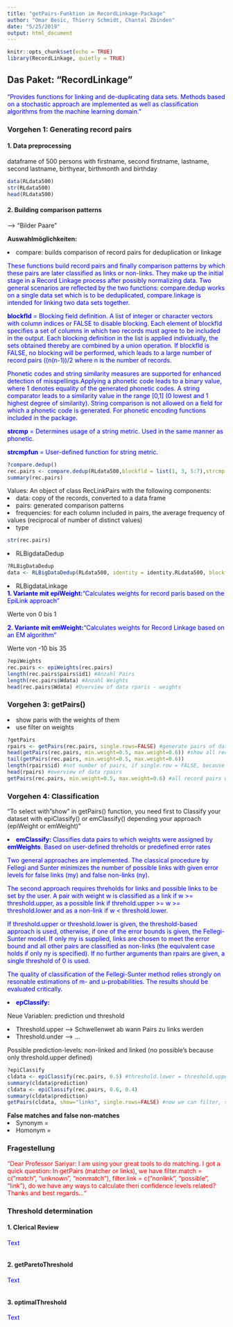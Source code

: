 ```yaml
---
title: "getPairs-Funktion im RecordLinkage-Package"
author: "Omar Besic, Thierry Schmidt, Chantal Zbinden"
date: "5/25/2019"
output: html_document
---
```

<span style="color:blue">
```r
knitr::opts_chunk$set(echo = TRUE)
library(RecordLinkage, quietly = TRUE)
```

## Das Paket: "RecordLinkage"
<p><span style="color:blue">"Provides functions for linking and de-duplicating data sets. Methods based on a stochastic approach are implemented as well as classification algorithms from the machine learning domain."</span></p>

### Vorgehen 1: Generating record pairs

#### 1. Data preprocessing
dataframe of 500 persons with firstname, second firstname, lastname, second lastname, birthyear, birthmonth and birthday

```r
data(RLdata500)
str(RLdata500)
head(RLdata500)
```

#### 2. Building comparison patterns 
--> "Bilder Paare"

<b>Auswahlmöglichkeiten:</b>

<li>compare: builds comparison of record pairs for deduplication or linkage</li>

<p><span style="color:blue">These functions build record pairs and finally comparison patterns by which these pairs are later classified as links or non-links. They make up the initial stage in a Record Linkage process after possibly normalizing data. Two general scenarios are reflected by the two functions: compare.dedup works on a single data set which is to be deduplicated, compare.linkage is intended for linking two data sets together.</span></p>
<p><span style="color:blue"><strong>blockfld</strong> = Blocking field definition. A list of integer or character vectors with column indices or FALSE to disable blocking. Each element of blockfld specifies a set of columns in which two records must agree to be included in the output. Each blocking definition in the list is applied individually, the sets obtained thereby are combined by a union operation. If blockfld is FALSE, no blocking will be performed, which leads to a large number of record pairs ((n(n-1))/2 where n is the number of records.</span></p>
<p><span style="color:blue">Phonetic codes and string similarity measures are supported for enhanced detection of misspellings.Applying a phonetic code leads to a binary value, where 1 denotes equality of the generated phonetic codes. A string comparator leads to a similarity value in the range [0,1] (0 lowest and 1 highest degree of similarity). String comparison is not allowed on a field for which a phonetic code is generated. For phonetic encoding functions included in the package.</span></p>
<p><span style="color:blue"><strong>strcmp</strong> = Determines usage of a string metric. Used in the same manner as phonetic.</span></p>
<p><span style="color:blue"><strong>strcmpfun</strong> = User-defined function for string metric.</span></p>

```r
?compare.dedup()
rec.pairs <- compare.dedup(RLdata500,blockfld = list(1, 3, 5:7),strcmp = c(2,3,4),strcmpfun = levenshteinSim)
summary(rec.pairs)
```
Values: An object of class RecLinkPairs with the following components:
<li>data: copy of the records, converted to a data frame</li>
<li>pairs: generated comparison patterns</li>
<li>frequencies: for each column included in pairs, the average frequency of values (reciprocal of number of distinct values)</li>
<li>type</li>
```r
str(rec.pairs)
```
<li>RLBigdataDedup </li>
```r
?RLBigDataDedup
data <- RLBigDataDedup(RLdata500, identity = identity.RLdata500, blockfld = list(1,3,5:7))
```
<li>RLBigdataLinkage </li>
</span
assign dataframe rec.paris$paris to matches and give me the matches of all rows on which the restriction had be defined in blockfld for 1 = same and 0 = not same

```r
matches <- rec.pairs$pairs
head(matches) #show first 6 record pairs
matches[2,] #show pair in row 2, (id1: 1, id2: 64)
RLdata500[1,] #show patient in row 1
RLdata500[64,] #show patient in row 64

matches[13,] #show pair in row 2, (id1: 2, id2: 43)
RLdata500[2,] #show patient in row 2
RLdata500[43,] #show patient in row 43
```

### Vorgehen 2: Add weight calculation
<p><span style="color:blue"><b>1. Variante mit epiWeight:</b>"Calculates weights for record paris based on the EpiLink approach"</span></p>
Werte von 0 bis 1

<p><span style="color:blue"><b>2. Variante mit emWeight:</b>"Calculates weights for Record Linkage based on an EM algorithm"</span></p>
Werte von -10 bis 35

```r
?epiWeights
rec.pairs <- epiWeights(rec.pairs)
length(rec.pairs$pairs$id1) #Anzahl Pairs
length(rec.pairs$Wdata) #Anzahl Weights
head(rec.pairs$Wdata) #Overview of data rparis - weights
```

### Vorgehen 3: getPairs()

<li>show paris with the weights of them</li>
<li>use filter on weights</li>

```r
?getPairs
rpairs <- getPairs(rec.pairs, single.rows=FALSE) #generate pairs of data.frame rec.pairs
head(getPairs(rec.pairs, min.weight=0.5, max.weight=0.6)) #show all record pairs with weights between 0.5 and 0.6
tail(getPairs(rec.pairs, min.weight=0.5, max.weight=0.6))
length(rpairs$id) #not number of pairs, if single.row = FALSE, because 1 pairs use 3 rows
head(rpairs) #overview of data rpairs
getPairs(rec.pairs, min.weight=0.5, max.weight=0.6) #all record pairs with weights between 0.5 and 0.6

```

### Vorgehen 4: Classification
"To select with "show" in getPairs() function, you need first to Classify your dataset with epiClassify() or emClassify() depending your approach (epiWeight or emWeight)"

<li><span style="color:blue"><strong>emClassify: </strong>Classifies data pairs to which weights were assigned by <b>emWeights</b>. Based on user-defined threholds or predefined error rates</span></li>
<p><span style="color:blue">Two general approaches are implemented. The classical procedure by Fellegi and Sunter minimizes the number of possible links with given error levels for false links (my) and false non-links (ny).</span></p>
<p><span style="color:blue">The second approach requires threholds for links and possible links to be set by the user. A pair with weight w is classified as a link if w >= threshold.upper, as a possible link if threhold.upper >= w >= threshold.lower and as a non-link if w < threshold.lower.</span></p>
<p><span style="color:blue">If threshold.upper or threshold.lower is given, the threshold-based approach is used, otherwise, if one of the error bounds is given, the Fellegi-Sunter model. If only my is supplied, links are chosen to meet the error bound and all other pairs are classified as non-links (the equivalent case holds if only ny is specified). If no further arguments than rpairs are given, a single threshold of 0 is used.</span></p>
<p><span style="color:blue">The quality of classification of the Fellegi-Sunter method relies strongly on resonable estimations of m- and u-probabilities. The results should be evaluated critically.</span></p>

<li><span style="color:blue"><strong>epClassify: </strong></span></li>

Neue Variablen: prediction und threshold

<li>Threshold.upper --> Schwellenwet ab wann Pairs zu links werden</li>
<li>Threshold.under --> ...</li>

Possible prediction-levels: non-linked and linked (no possible's because only threshold.upper defined)
</span>
```r
?epiClassify
cldata <- epiClassify(rec.pairs, 0.5) #threshold.lower = threshold.upper if not defined
summary(cldata$prediction)
cldata <- epiClassify(rec.pairs, 0.6, 0.4)
summary(cldata$prediction)
getPairs(cldata, show="links", single.rows=FALSE) #now we can filter, show="links", "nonlinks", "possible" or "all"
```

<b>False matches and false non-matches</b>
<li>Synonym = </li>
<li>Homonym = </li>

### Fragestellung
<p><span style="color:red">"Dear Professor Sariyar: I am using your great tools to do matching. I got a quick question: In getPairs (matcher or links), we have filter.match = c("match", "unknown", "nonmatch"), filter.link = c("nonlink", "possible", "link"), do we have any ways to calculate theri confidence levels related? Thanks and best regards..."</span></p>

### Threshold determination

#### 1. Clerical Review
<p><span style="color:blue">Text</span></p>
```r

```
#### 2. getParetoThreshold
<p><span style="color:blue">Text</span></p>
```r

```
#### 3. optimalThreshold
<p><span style="color:blue">Text</span></p>
```r

```


